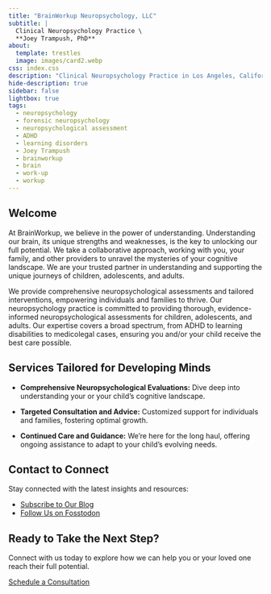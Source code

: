 ```yaml
---
title: "BrainWorkup Neuropsychology, LLC"
subtitle: | 
  Clinical Neuropsychology Practice \
  **Joey Trampush, PhD**
about:
  template: trestles
  image: images/card2.webp
css: index.css
description: "Clinical Neuropsychology Practice in Los Angeles, California founded by Joey Trampush, PhD."
hide-description: true
sidebar: false
lightbox: true
tags:
  - neuropsychology
  - forensic neuropsychology
  - neuropsychological assessment
  - ADHD
  - learning disorders
  - Joey Trampush
  - brainworkup
  - brain
  - work-up
  - workup
---
```


## Welcome

At BrainWorkup, we believe in the power of understanding. Understanding our brain, its unique strengths and weaknesses, is the key to unlocking our full
potential. We take a collaborative approach, working with you, your family, and
other providers to unravel the mysteries of your cognitive landscape. We are
your trusted partner in understanding and supporting the unique journeys of
children, adolescents, and adults. 

We provide comprehensive neuropsychological assessments and tailored interventions, empowering individuals and families to thrive. Our neuropsychology practice is committed to providing thorough, evidence-informed neuropsychological assessments for children, adolescents, and adults. Our expertise covers a broad spectrum, from ADHD to learning disabilities to medicolegal cases, ensuring you and/or your child receive the best care possible.

## Services Tailored for Developing Minds

- **Comprehensive Neuropsychological Evaluations:** Dive deep into understanding
your or your child's cognitive landscape.

- **Targeted Consultation and Advice:** Customized support for individuals and families, fostering optimal growth.

- **Continued Care and Guidance:** We're here for the long haul, offering ongoing assistance to adapt to your child's evolving needs.

<!-- ## Contact to Connect

Please contact us with any questions or to obtain neuropsychological services.
[Reach out](docs/contact/index.qmd) to start a conversation! -->

<!-- ## Learn More

Learn about our recent articles and posts: [Blog](docs/blog/index.qmd)

Connect with us on Fosstodon:
[\@brainworkup\@fosstodon.org](https://fosstodon.org/@brainworkup). -->

<!-- <a rel="me" href="https://fosstodon.org/@brainworkup">Mastodon</a> -->

<!-- ## Meet Dr. Trampush

[Joey Trampush, PhD](docs/about/joey-trampush.qmd) is a compassionate and experienced clinical neuropsychologist dedicated to providing the highest quality care. Learn more about his expertise and approach. -->

<!-- **Recent Insights from Our Blog**

- **Unlocking Learning Potential: Strategies for ADHD**
- **The Neuropsychology of Resilience: Building Strength in Challenging Times**
- **Understanding Brain Development: A Guide for Parents** -->

## Contact to Connect

Stay connected with the latest insights and resources:

- [Subscribe to Our Blog](docs/blog/index.qmd)
- [Follow Us on Fosstodon](https://fosstodon.org/@brainworkup)


## Ready to Take the Next Step?

Connect with us today to explore how we can help you or your loved one reach their full potential.

[Schedule a Consultation](docs/contact/index.qmd)

